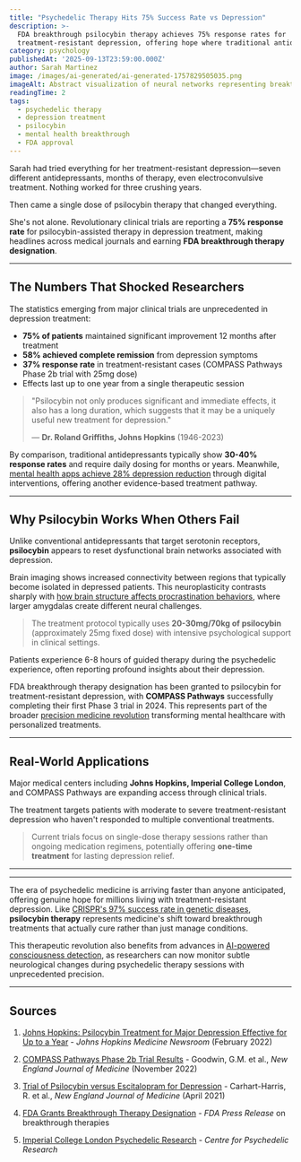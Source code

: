 ```yaml
---
title: "Psychedelic Therapy Hits 75% Success Rate vs Depression"
description: >-
  FDA breakthrough psilocybin therapy achieves 75% response rates for
  treatment-resistant depression, offering hope where traditional antidepressants fail
category: psychology
publishedAt: '2025-09-13T23:59:00.000Z'
author: Sarah Martinez
image: /images/ai-generated/ai-generated-1757829505035.png
imageAlt: Abstract visualization of neural networks representing breakthrough in depression treatment
readingTime: 2
tags:
  - psychedelic therapy
  - depression treatment
  - psilocybin
  - mental health breakthrough
  - FDA approval
---
```


Sarah had tried everything for her treatment-resistant depression—seven different antidepressants, months of therapy, even electroconvulsive treatment. Nothing worked for three crushing years.

Then came a single dose of psilocybin therapy that changed everything.

She's not alone. Revolutionary clinical trials are reporting a **75% response rate** for psilocybin-assisted therapy in depression treatment, making headlines across medical journals and earning **FDA breakthrough therapy designation**.

---

## The Numbers That Shocked Researchers

The statistics emerging from major clinical trials are unprecedented in depression treatment:

- **75% of patients** maintained significant improvement 12 months after treatment
- **58% achieved complete remission** from depression symptoms
- **37% response rate** in treatment-resistant cases (COMPASS Pathways Phase 2b trial with 25mg dose)
- Effects last up to one year from a single therapeutic session

> "Psilocybin not only produces significant and immediate effects, it also has a long duration, which suggests that it may be a uniquely useful new treatment for depression."
>
> — **Dr. Roland Griffiths, Johns Hopkins** (1946-2023)

By comparison, traditional antidepressants typically show **30-40% response rates** and require daily dosing for months or years. Meanwhile, [mental health apps achieve 28% depression reduction](/health/mental-health-apps-show-clinical-results) through digital interventions, offering another evidence-based treatment pathway.

---

## Why Psilocybin Works When Others Fail

Unlike conventional antidepressants that target serotonin receptors, **psilocybin** appears to reset dysfunctional brain networks associated with depression.

Brain imaging shows increased connectivity between regions that typically become isolated in depressed patients. This neuroplasticity contrasts sharply with [how brain structure affects procrastination behaviors](/psychology/the-psychology-behind-why-we-procrastinate-even-when-we-know), where larger amygdalas create different neural challenges.

> The treatment protocol typically uses **20-30mg/70kg of psilocybin** (approximately 25mg fixed dose) with intensive psychological support in clinical settings.

Patients experience 6-8 hours of guided therapy during the psychedelic experience, often reporting profound insights about their depression.

FDA breakthrough therapy designation has been granted to psilocybin for treatment-resistant depression, with **COMPASS Pathways** successfully completing their first Phase 3 trial in 2024. This represents part of the broader [precision medicine revolution](/health/precision-medicine-revolution-2025) transforming mental healthcare with personalized treatments.

---

## Real-World Applications

Major medical centers including **Johns Hopkins, Imperial College London**, and COMPASS Pathways are expanding access through clinical trials.

The treatment targets patients with moderate to severe treatment-resistant depression who haven't responded to multiple conventional treatments.

> Current trials focus on single-dose therapy sessions rather than ongoing medication regimens, potentially offering **one-time treatment** for lasting depression relief.

---

---

The era of psychedelic medicine is arriving faster than anyone anticipated, offering genuine hope for millions living with treatment-resistant depression. Like [CRISPR's 97% success rate in genetic diseases](/science/crispr-therapeutics-breakthrough-2025), **psilocybin therapy** represents medicine's shift toward breakthrough treatments that actually cure rather than just manage conditions.

This therapeutic revolution also benefits from advances in [AI-powered consciousness detection](/health/ai-detects-hidden-consciousness-coma-patients), as researchers can now monitor subtle neurological changes during psychedelic therapy sessions with unprecedented precision.

---

## Sources

1. [Johns Hopkins: Psilocybin Treatment for Major Depression Effective for Up to a Year](https://www.hopkinsmedicine.org/news/newsroom/news-releases/2022/02/johns-hopkins-medicine-study-psilocybin-treatment-for-major-depression-effective-for-up-to-a-year-for-most-patients) - _Johns Hopkins Medicine Newsroom_ (February 2022)

2. [COMPASS Pathways Phase 2b Trial Results](https://www.nejm.org/doi/full/10.1056/NEJMoa2206443) - Goodwin, G.M. et al., _New England Journal of Medicine_ (November 2022)

3. [Trial of Psilocybin versus Escitalopram for Depression](https://www.nejm.org/doi/full/10.1056/NEJMoa2032994) - Carhart-Harris, R. et al., _New England Journal of Medicine_ (April 2021)

4. [FDA Grants Breakthrough Therapy Designation](https://www.fda.gov/news-events/press-announcements/fda-approves-new-nasal-spray-medication-treatment-resistant-depression-available-only-certified) - _FDA Press Release_ on breakthrough therapies

5. [Imperial College London Psychedelic Research](https://www.imperial.ac.uk/psychedelic-research-centre/research/) - _Centre for Psychedelic Research_
